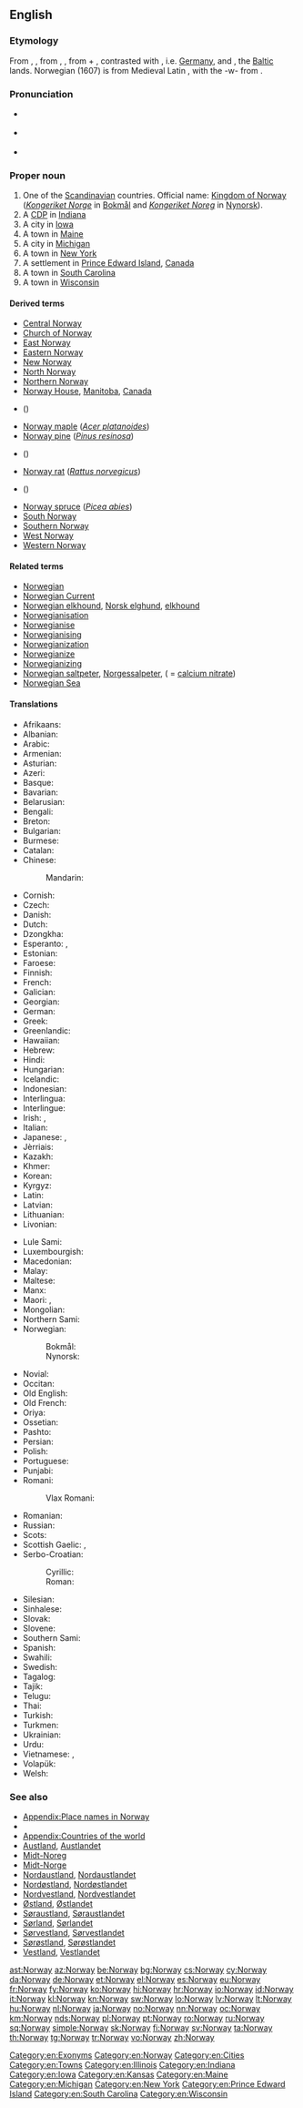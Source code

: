 ==English==
{{wikipedia}}

===Etymology===
From {{etyl|ang|en}} {{term|Norweg|lang=ang}}, {{term|Norþweg|lang=ang}}, from {{etyl|non|en}} {{term|Norvegr||north way|lang=non}}, {{term|Norðvegr|lang=non}}, from {{term|norðr|lang=non||north}} + {{term|vegr|lang=non||way}}, contrasted with {{term|suthrvegar||south way|lang=non}}, i.e. [[w:Germany|Germany]], and {{term|austrvegr||east way|lang=non}}, the [[w:Baltic states|Baltic]] lands. Norwegian (1607) is from Medieval Latin {{term|Norvegia|lang=la}}, with the -w- from {{term|Norway|lang=en}}.

===Pronunciation===
* {{a|UK}} {{IPA|/ˈnɔː.weɪ/|lang=en}}
* {{a|US}} {{IPA|/ˈnɔɹ.weɪ/|lang=en}}
* {{audio|en-us-Norway.ogg|Audio (US)|lang=en}}

===Proper noun===
{{en-proper noun}}

# One of the [[Scandinavian]] countries. Official name: [[Kingdom of Norway]] (''[[Kongeriket Norge]]'' in [[Bokmål]] and ''[[Kongeriket Noreg]]'' in [[Nynorsk]]).
# A [[CDP]] in [[Indiana]]
# A city in [[Iowa]]
# A town in [[Maine]]
# A city in [[Michigan]]
# A town in [[New York]]
# A settlement in [[Prince Edward Island]], [[Canada]]
# A town in [[South Carolina]]
# A town in [[Wisconsin]]

====Derived terms====
* [[Central Norway]]
* [[Church of Norway]]
* [[East Norway]]
* [[Eastern Norway]]
* [[New Norway]]
* [[North Norway]]
* [[Northern Norway]]
* [[Norway House]], [[Manitoba]], [[Canada]]
* {{taxlink|Norway lobster|species|pedia=1}} ({{taxlink|Nephrops norvegicus|species|noshow=1}})
* [[Norway maple]] (''[[Acer platanoides]]'')
* [[Norway pine]] (''[[Pinus resinosa]]'')
* {{taxlink|Norway pout|pedia=1}} ({{taxlink|Trisopterus esmarkii|species|noshow=1}})
* [[Norway rat]] (''[[Rattus norvegicus]]'')
* {{taxlink|Norway redfish|species|noshow=1}} ({{taxlink|Sebastes viviparus|species|noshow=1}})
* [[Norway spruce]] (''[[Picea abies]]'')
* [[South Norway]]
* [[Southern Norway]]
* [[West Norway]]
* [[Western Norway]]

====Related terms====
* [[Norwegian]]
* [[Norwegian Current]]
* [[Norwegian elkhound]], [[Norsk elghund]], [[elkhound]]
* [[Norwegianisation]]
* [[Norwegianise]]
* [[Norwegianising]]
* [[Norwegianization]]
* [[Norwegianize]]
* [[Norwegianizing]]
* [[Norwegian saltpeter]], [[Norgessalpeter]], ( = [[calcium nitrate]])
* [[Norwegian Sea]]

====Translations====
{{trans-top|Scandinavian country}}
* Afrikaans: {{t|af|Noorweë}}
* Albanian: {{t+|sq|Norvegjia}}
* Arabic: {{t|ar|النرويج|m|tr=Al-Narwiij}}
* Armenian: {{t|hy|Նորվեգիա|sc=Armn}}
* Asturian: {{t+|ast|Noruega|f}}
* Azeri: {{t+|az|Norveç}}
* Basque: {{t+|eu|Norvegia}}
* Bavarian: {{t|bar|Norwegn}}
* Belarusian: {{t|be|Нарвегія|f|tr=Narvéhija|sc=Cyrl}}
* Bengali: {{t|bn|নরওয়ে|tr=Nar'ōẏē|sc=Beng}}
* Breton: {{t|br|Norvegia}}
* Bulgarian: {{t+|bg|Норвегия|f|tr=Norvégija|sc=Cyrl}}
* Burmese: {{t|my|နော်ဝေနိုင်ငံ|sc=Mymr}}
* Catalan: {{t+|ca|Noruega|f}}
* Chinese:
*: Mandarin: {{t+|cmn|挪威|tr=Nuówēi|sc=Hani}}
* Cornish: {{t|kw|Norgagh|m}}
* Czech: {{t+|cs|Norsko|n}}
* Danish: {{t+|da|Norge|n}}
* Dutch: {{t+|nl|Noorwegen}}
* Dzongkha: {{t|dz|ནོ་ཝེ་|sc=Tibt}}
* Esperanto: {{t|eo|Norvegio}}, {{t|eo|Norvegujo}}
* Estonian: {{t+|et|Norra}}
* Faroese: {{t+|fo|Noreg|n}}
* Finnish: {{t+|fi|Norja}}
* French: {{t+|fr|Norvège|f}}
* Galician: {{t+|gl|Noruega|f}}
* Georgian: {{t|ka|ნორვეგია|sc=Geor}}
* German: {{t+|de|Norwegen|n}}
* Greek: {{t+|el|Νορβηγία|f|tr=Norvigía}}
* Greenlandic: {{t+|kl|Norge}}
* Hawaiian: {{t|haw|Nolewai}}
* Hebrew: {{t|he|נורווגיה|f|tr=Norvegia}}
* Hindi: {{t+|hi|नॉर्वे|tr=norve}}
* Hungarian: {{t+|hu|Norvégia}}
* Icelandic: {{t+|is|Noregur|m}}
* Indonesian: {{t|id|Norwegia}}
* Interlingua: {{t|ia|Norvegia}}
* Interlingue: {{t-needed|ie}}
* Irish: {{t|ga|Iorua|f|alt=An Iorua}}, {{t|ga|Ríocht na hIorua|f}}
* Italian: {{t+|it|Norvegia|f}}
* Japanese: {{t+|ja|ノルウェー|tr=Noruwē}}, {{qualifier|obsolete}} {{t|ja|諾威}}
* Jèrriais: {{t|roa-jer|Norouague|f}}
* Kazakh: {{t+|kk|Норвегия|tr=Norvegiya|sc=Cyrl}}
* Khmer: {{t|km|​ន័រវែស|tr=nour vaes|sc=Khmr}}
* Korean: {{t+|ko|노르웨이|tr=Noreuwei|sc=Hang}}
* Kyrgyz: {{t|ky|Норвегия|tr=Norvegiya|sc=Cyrl}}
* Latin: {{t|la|Norvegia|f}}
* Latvian: {{t+|lv|Norvēģija|f}}
* Lithuanian: {{t+|lt|Norvegija}}
* Livonian: {{t|liv|Norvēgmō}}
{{trans-mid}}
* Lule Sami: {{t|smj|Vuodna}}
* Luxembourgish: {{t+|lb|Norwegen|n}}
* Macedonian: {{t+|mk|Норвешка|f|tr=Norvéška|sc=Cyrl}}
* Malay: {{t|ms|Norway}}
* Maltese: {{t|mt|Norveġja}}
* Manx: {{t|gv|Loghlyn}}
* Maori: {{t|mi|Nōwei}}, {{t|mi|Norowe}}
* Mongolian: {{t+|mn|Норвеги|tr=Norvegi|sc=Cyrl}}
* Northern Sami: {{t|se|Norga}}
* Norwegian:
*: Bokmål: {{t+|no|Norge|n}}
*: Nynorsk: {{t+|no|Noreg|n}}
* Novial: {{t-needed|nov}}
* Occitan: {{t+|oc|Norvègia|f}}
* Old English: {{t|ang|Norþweġ|m}}
* Old French: {{t|fro|Norweie|f}}
* Oriya: {{t|or|ନରୱେ|tr=naraẇē|sc=Orya}}
* Ossetian: {{t|os|Норвеги|tr=Norvegi|sc=Cyrl}}
* Pashto: {{t|ps|ناروې|sc=ps-Arab}}
* Persian: {{t+|fa|نروژ|tr=Norvež}}
* Polish: {{t+|pl|Norwegia|f}}
* Portuguese: {{t+|pt|Noruega|f}}
* Punjabi: {{t-needed|pa}}
* Romani:
*: Vlax Romani: {{t|rmy|Norvejiya}}
* Romanian: {{t+|ro|Norvegia|f}}
* Russian: {{t+|ru|Норвегия|f|tr=Norvégija}}
* Scots: {{t|sco|Norawa}}
* Scottish Gaelic: {{t|gd|Nirribhidh|f}}, {{t|gd|Lochlann|m|f}}
* Serbo-Croatian:
*: Cyrillic: {{t|sh|Норвешка|f|sc=Cyrl}}
*: Roman: {{t+|sh|Norveška|f}}
* Silesian: {{t|szl|Norwygijo|f}}
* Sinhalese: {{t|si|නෝර්වේ|tr=nōrvē|sc=Sinh}}
* Slovak: {{t|sk|Nórsko|n}}
* Slovene: {{t|sl|Norvéška|f}}
* Southern Sami: {{t|sma|Nöörje}}
* Spanish: {{t+|es|Noruega|f}}
* Swahili: {{t+|sw|Norwe}}
* Swedish: {{t+|sv|Norge|n}}
* Tagalog: {{t|tl|Noruwega}}
* Tajik: {{t|tg|Норвегия|tr=Norvegiya|sc=Cyrl}}
* Telugu: {{t+|te|నార్వే|tr=Nārvē|sc=Telu}}
* Thai: {{t+|th|นอร์เวย์|tr=nor-way}}
* Turkish: {{t+|tr|Norveç}}
* Turkmen: {{t|tk|Norwegiýa}}
* Ukrainian: {{t+|uk|Норвегія|f|tr=Norvéhija|sc=Cyrl}}
* Urdu: {{t|ur|ناروے|tr=norve}}
* Vietnamese: {{t+|vi|Na Uy}}, {{t|vi|nước Na uy}}
* Volapük: {{t+|vo|Norgän}}
* Welsh: {{t+|cy|Norwy|f}}
{{trans-bottom}}

===See also===
* [[Appendix:Place names in Norway]]
* {{list:countries of Europe/en}}
* [[Appendix:Countries of the world]]
* [[Austland]], [[Austlandet]]
* [[Midt-Noreg]]
* [[Midt-Norge]]
* [[Nordaustland]], [[Nordaustlandet]]
* [[Nordøstland]], [[Nordøstlandet]]
* [[Nordvestland]], [[Nordvestlandet]]
* [[Østland]], [[Østlandet]]
* [[Søraustland]], [[Søraustlandet]]
* [[Sørland]], [[Sørlandet]]
* [[Sørvestland]], [[Sørvestlandet]]
* [[Sørøstland]], [[Sørøstlandet]]
* [[Vestland]], [[Vestlandet]]

[[Category:en:Exonyms]]
[[Category:en:Norway]]
[[Category:en:Cities]]
[[Category:en:Towns]]
[[Category:en:Illinois]]
[[Category:en:Indiana]]
[[Category:en:Iowa]]
[[Category:en:Kansas]]
[[Category:en:Maine]]
[[Category:en:Michigan]]
[[Category:en:New York]]
[[Category:en:Prince Edward Island]]
[[Category:en:South Carolina]]
[[Category:en:Wisconsin]]

[[ast:Norway]]
[[az:Norway]]
[[be:Norway]]
[[bg:Norway]]
[[cs:Norway]]
[[cy:Norway]]
[[da:Norway]]
[[de:Norway]]
[[et:Norway]]
[[el:Norway]]
[[es:Norway]]
[[eu:Norway]]
[[fr:Norway]]
[[fy:Norway]]
[[ko:Norway]]
[[hi:Norway]]
[[hr:Norway]]
[[io:Norway]]
[[id:Norway]]
[[it:Norway]]
[[kl:Norway]]
[[kn:Norway]]
[[sw:Norway]]
[[lo:Norway]]
[[lv:Norway]]
[[lt:Norway]]
[[hu:Norway]]
[[nl:Norway]]
[[ja:Norway]]
[[no:Norway]]
[[nn:Norway]]
[[oc:Norway]]
[[km:Norway]]
[[nds:Norway]]
[[pl:Norway]]
[[pt:Norway]]
[[ro:Norway]]
[[ru:Norway]]
[[sq:Norway]]
[[simple:Norway]]
[[sk:Norway]]
[[fi:Norway]]
[[sv:Norway]]
[[ta:Norway]]
[[th:Norway]]
[[tg:Norway]]
[[tr:Norway]]
[[vo:Norway]]
[[zh:Norway]]